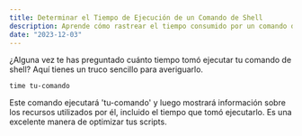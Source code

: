 ```yaml
---
title: Determinar el Tiempo de Ejecución de un Comando de Shell
description: Aprende cómo rastrear el tiempo consumido por un comando de shell en un sistema basado en Unix.
date: "2023-12-03"
---
```


¿Alguna vez te has preguntado cuánto tiempo tomó ejecutar tu comando de shell? Aquí tienes un truco sencillo para averiguarlo.

```shell
time tu-comando
```

Este comando ejecutará 'tu-comando' y luego mostrará información sobre los recursos utilizados por él, incluido el tiempo que tomó ejecutarlo. Es una excelente manera de optimizar tus scripts.